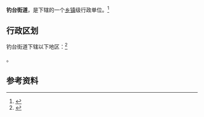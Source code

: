 {{中国乡级行政区|61/04/02/008/000}}

'''钓台街道'''，是{{PRC admin/fullname|61/04/02/008/000|3}}下辖的一个[[乡镇|乡镇]]级行政单位。<ref>{{PRC admin/ref sgc|{{PRC admin/parent|61/04/02/008/000}}}}</ref>

== 行政区划 ==

钓台街道下辖以下地区：<ref>{{PRC admin/ref sgc|61/04/02/008/000}}</ref>

{{PRC admin/children|61/04/02/008/000}}。

== 参考资料 ==

{{reflist}}

{{行政区划小作品}}
{{PRC admin/navcat|61/04/02/008/000}}
